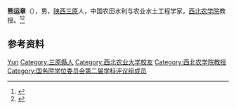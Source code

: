 '''熊运章'''（{{bd|1923年|}}），男，[[陕西|陕西]][[三原县|三原]]人，中国农田水利与农业水土工程学家，[[西北农学院|西北农学院]]教授。<ref>{{Cite book|title=二十世纪中国名人辞典|author=蔡开松, 于信凤主编; 曾卓明, 周溯源, 赵书刚副主编|publisher=辽宁人民出版社|year=1991|isbn=|location=沈阳|pages=}}</ref><ref>{{Cite book|title=中国科学技术专家传略 • 农学编 综合卷 二|author=中国科学技术协会编; 方悴农主编; 王前忠, 沈秋兴, 胡南强等副主编|publisher=中国农业出版社|year=1999|isbn=|location=北京|pages=}}</ref>

== 参考资料 ==
{{reflist}}

{{国务院学位委员会第二届学科评议组/农学}}

{{Authority control}}
{{DEFAULTSORT:Xiong熊}}
[[Category:熊姓|Yun]]
[[Category:三原縣人|Category:三原縣人]]
[[Category:西北农业大学校友|Category:西北农业大学校友]]
[[Category:西北农学院教授|Category:西北农学院教授]]
[[Category:国务院学位委员会第二届学科评议组成员|Category:国务院学位委员会第二届学科评议组成员]]

{{中国人物小作品}}